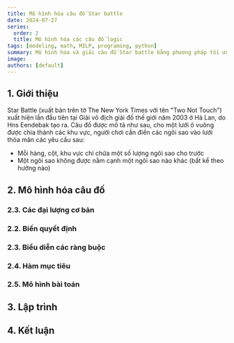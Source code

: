 ```yaml
---
title: Mô hình hóa câu đố Star battle
date: 2024-07-27
series:
  order: 2
  title: Mô hình hóa các câu đố logic
tags: [modeling, math, MILP, programing, python]
summary: Mô hình hóa và giải câu đố Star battle bằng phương pháp tối ưu tuyến tính hỗn hợp nguyên.
image:
authors: [default]
---
```



## 1. Giới thiệu

Star Battle (xuất bản trên tờ The New York Times với tên "Two Not Touch")
xuất hiện lần đầu tiên tại Giải vô địch giải đố thế giới năm 2003 ở Hà Lan,
do Hns Eendebak tạo ra. Câu đố được mô tả như sau, cho một lưới ô vuông được
chia thành các khu vực, người chơi cần điền các ngôi sao vào lưới thỏa mãn các
yêu cầu sau:
- Mỗi hàng, cột, khu vực chỉ chứa một số lượng ngôi sao cho trước
- Một ngôi sao không được nằm cạnh một ngôi sao nào khác (bất kể theo hướng nào)

## 2. Mô hình hóa câu đố

### 2.3. Các đại lượng cơ bản

### 2.2. Biến quyết định

### 2.3. Biểu diễn các ràng buộc

### 2.4. Hàm mục tiêu

### 2.5. Mô hình bài toán

## 3. Lập trình

## 4. Kết luận

